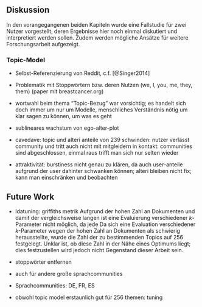 \cleardoublepage
## Diskussion {#diskussion}

In den vorangegangenen beiden Kapiteln wurde eine Fallstudie für zwei Nutzer vorgestellt, deren Ergebnisse hier noch einmal diskutiert und interpretiert werden sollen.
Zudem werden mögliche Ansätze für weitere Forschungsarbeit aufgezeigt.

### Topic-Model

- Selbst-Referenzierung von Reddit, c.f. [@Singer2014]

- Problematik mit Stoppwörtern bzw. deren Nutzen (we, I, you, me, they, them) (paper mit breastcancer.org)

- wortwahl beim thema "Topic-Bezug" war vorsichtig; es handelt sich doch immer um nur um Modelle, menschliches Verständnis nötig um klar sagen zu können, um was es geht

- sublineares wachstum von ego-alter-plot

- cavedave: topic und alteri anteile von 239 schwinden: nutzer verlässt community und tritt auch nicht mit mitgleidern in kontakt: communities sind abgeschlossen, einmal raus trifft man sich nur selten wieder

- attraktivität: burstiness nicht genau zu klären, da auch user-anteile aufgrund der user dahinter schwanken können; alteri bleiben nicht fix; kann man einschränken und beobachten

## Future Work
- ldatuning: griffiths metrik
Aufgrund der hohen Zahl an Dokumenten und damit der vergleichsweise langen ist eine Evaluierung verschiedener *k*-Parameter nicht möglich, da jede 
Da sich eine Evaluation verschiedener *k*-Parameter wegen der hohen Zahl an Dokumenten als schwierig herausstellte, wurde die Zahl der zu bestimmenden Topics auf 256 festgelegt.
Unklar ist, ob diese Zahl in der Nähe eines Optimums liegt; dies festzustellen wird jedoch nicht Gegenstand dieser Arbeit sein.

* stoppwörter entfernen
* auch für andere große sprachcommunities
- Sprachcommunities: DE, FR, ES
- obwohl topic model erstaunlich gut für 256 themen: tuning
